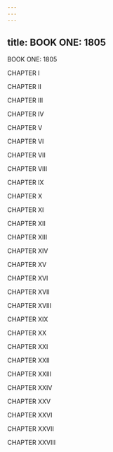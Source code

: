 ```yaml
---
---
---
```

title: BOOK ONE: 1805
---



BOOK ONE: 1805

CHAPTER I

CHAPTER II

CHAPTER III

CHAPTER IV

CHAPTER V

CHAPTER VI

CHAPTER VII

CHAPTER VIII

CHAPTER IX

CHAPTER X

CHAPTER XI

CHAPTER XII

CHAPTER XIII

CHAPTER XIV

CHAPTER XV

CHAPTER XVI

CHAPTER XVII

CHAPTER XVIII

CHAPTER XIX

CHAPTER XX

CHAPTER XXI

CHAPTER XXII

CHAPTER XXIII

CHAPTER XXIV

CHAPTER XXV

CHAPTER XXVI

CHAPTER XXVII

CHAPTER XXVIII

